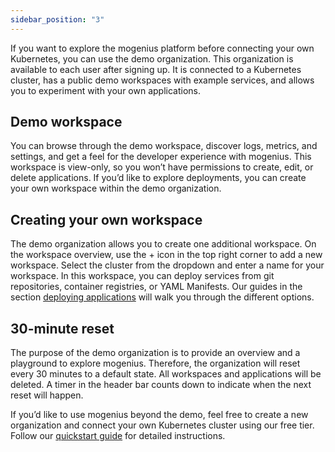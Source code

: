 ```yaml
---
sidebar_position: "3"
---
```


If you want to explore the mogenius platform before connecting your own Kubernetes, you can use the demo organization. This organization is available to each user after signing up. It is connected to a Kubernetes cluster, has a public demo workspaces with example services, and allows you to experiment with your own applications.

## Demo workspace

You can browse through the demo workspace, discover logs, metrics, and settings, and get a feel for the developer experience with mogenius. This workspace is view-only, so you won’t have permissions to create, edit, or delete applications. If you’d like to explore deployments, you can create your own workspace within the demo organization.

## Creating your own workspace

The demo organization allows you to create one additional workspace. On the workspace overview, use the \+ icon in the top right corner to add a new workspace. Select the cluster from the dropdown and enter a name for your workspace. In this workspace, you can deploy services from git repositories, container registries, or YAML Manifests. Our guides in the section [deploying applications](../deploying-applications/index.md) will walk you through the different options.

## 30-minute reset

The purpose of the demo organization is to provide an overview and a playground to explore mogenius. Therefore, the organization will reset every 30 minutes to a default state. All workspaces and applications will be deleted. A timer in the header bar counts down to indicate when the next reset will happen.

If you’d like to use mogenius beyond the demo, feel free to create a new organization and connect your own Kubernetes cluster using our free tier. Follow our [quickstart guide](./quickstart.md) for detailed instructions.